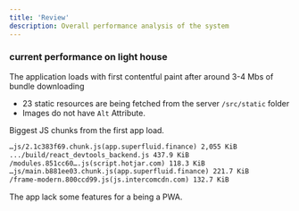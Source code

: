 ```yaml
---
title: 'Review'
description: Overall performance analysis of the system
---
```


### current performance on light house

The application loads with first contentful paint after around 3-4 Mbs of bundle downloading

- 23 static resources are being fetched from the server `/src/static` folder
- Images do not have `Alt` Attribute.

Biggest JS chunks from the first app load.

```md title=bundleSizes
…js/2.1c383f69.chunk.js(app.superfluid.finance) 2,055 KiB
.../build/react_devtools_backend.js 437.9 KiB
/modules.851cc60….js(script.hotjar.com) 118.3 KiB
…js/main.b881ee03.chunk.js(app.superfluid.finance) 221.7 KiB
/frame-modern.800ccd99.js(js.intercomcdn.com) 132.7 KiB
```

The app lack some features for a being a PWA.
